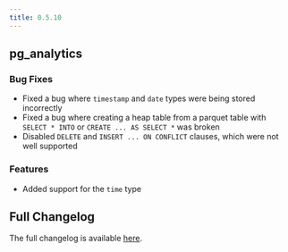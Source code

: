 ```yaml
---
title: 0.5.10
---
```


## pg_analytics

### Bug Fixes

- Fixed a bug where `timestamp` and `date` types were being stored incorrectly
- Fixed a bug where creating a heap table from a parquet table with `SELECT * INTO` or `CREATE ... AS SELECT *` was broken
- Disabled `DELETE` and `INSERT ... ON CONFLICT` clauses, which were not well supported

### Features

- Added support for the `time` type

## Full Changelog

The full changelog is available [here](https://github.com/paradedb/paradedb/releases/tag/v0.5.10).
